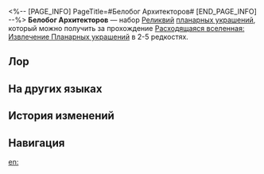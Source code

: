 <%-- [PAGE_INFO]
PageTitle=#Белобог Архитекторов#
[END_PAGE_INFO] --%>
{{Набор Реликвий Инфобокс
|id           = 83044
|Изображение  = Предмет Белобог Архитекторов.png
|Тип          = Планарное украшение
|2пБонус      = Повышает защиту владельца на 15%. Если шанс попадания эффектов владельца выше или равен 50%, то его защита повышается на доп. 15%.
|Сфера        = Форт Сохранения Белобога
|Вязь         = Линия обороны Белобога
|Редкость     = 2345
|Источник2.1  = [[Расходящаяся вселенная: Извлечение Планарных украшений]]
|Источник3.1  = [[Расходящаяся вселенная: Извлечение Планарных украшений]]
|Источник4.1  = [[Расходящаяся вселенная: Извлечение Планарных украшений]]
|Источник5.1  = [[Расходящаяся вселенная: Извлечение Планарных украшений]]
|Источник5.2  = [[Синтез реликвий]]
|Свойство1    = 
|Свойство2    = 
|Свойство3    = 
}}
'''Белобог Архитекторов''' — набор [[Реликвии|Реликвий]] [[:Категория:Планарные украшения|планарных украшений]], который можно получить за прохождение [[Расходящаяся вселенная: Извлечение Планарных украшений]] в 2-5{{Иконка/Звёзды|1}} редкостях.

==Лор==
{{Реликвия Лор|Белобог Архитекторов}}

==На других языках==
{{На других языках
|en   = Belobog of the Architects
|zhs  = 筑城者的贝洛伯格
|zht  = 築城者的貝洛伯格
|ja   = 建創者のベロブルグ
|ko   = 축성가의 벨로보그
|es   = La Belobog de los Arquitectos
|fr   = Belobog des Architectes
|ru   = Белобог Архитекторов
|th   = Belobog of the Architects
|vi   = Belobog Của Đấng Kiến Tạo
|de   = Belobog der Architekten
|id   = Belobog of the Architects
|pt   = Belobog dos Arquitetos
}}

==История изменений==
{{История изменений|3.5}}

==Навигация==
{{Наборы реликвий Навбокс}}

[[en:]]
